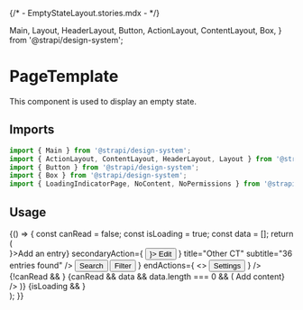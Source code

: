{/* - EmptyStateLayout.stories.mdx - */}

  Main,
  Layout,
  HeaderLayout,
  Button,
  ActionLayout,
  ContentLayout,
  Box,
} from '@strapi/design-system';

<Meta title="templates/PageTemplate" />

# PageTemplate

This component is used to display an empty state.

## Imports

```js
import { Main } from '@strapi/design-system';
import { ActionLayout, ContentLayout, HeaderLayout, Layout } from '@strapi/design-system';
import { Button } from '@strapi/design-system';
import { Box } from '@strapi/design-system';
import { LoadingIndicatorPage, NoContent, NoPermissions } from '@strapi/helper-plugin';
```

## Usage

<Canvas>
  <Story name="base">
    {() => {
      const canRead = false;
      const isLoading = true;
      const data = [];
      return (
        <Box background="neutral100">
          <Layout>
            <Main aria-busy={isLoading}>
              <HeaderLayout
                primaryAction={<Button startIcon={<Plus />}>Add an entry</Button>}
                secondaryAction={
                  <Button variant="tertiary" startIcon={<Pencil />}>
                    Edit
                  </Button>
                }
                title="Other CT"
                subtitle="36 entries found"
              />
              <ActionLayout
                startActions={
                  <>
                    <Button variant="tertiary">Search</Button>
                    <Button variant="tertiary">Filter</Button>
                  </>
                }
                endActions={
                  <>
                    <Button variant="tertiary">Settings</Button>
                  </>
                }
              />
              <ContentLayout>
                {!canRead && <NoPermissions />}
                {canRead && data && data.length === 0 && (
                  <NoContent content="No content available" action={<Button>Add content</Button>} />
                )}
                {isLoading && <LoadingIndicatorPage />}
              </ContentLayout>
            </Main>
          </Layout>
        </Box>
      );
    }}
  </Story>
</Canvas>
